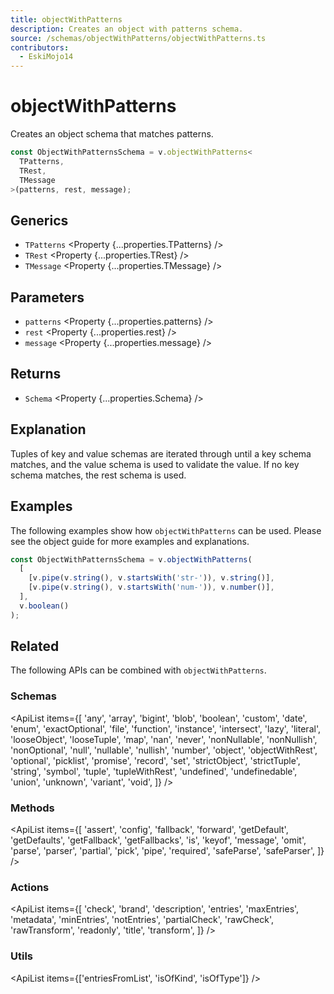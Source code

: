 ```yaml
---
title: objectWithPatterns
description: Creates an object with patterns schema.
source: /schemas/objectWithPatterns/objectWithPatterns.ts
contributors:
  - EskiMojo14
---
```



# objectWithPatterns

Creates an object schema that matches patterns.

```ts
const ObjectWithPatternsSchema = v.objectWithPatterns<
  TPatterns,
  TRest,
  TMessage
>(patterns, rest, message);
```

## Generics

- `TPatterns` <Property {...properties.TPatterns} />
- `TRest` <Property {...properties.TRest} />
- `TMessage` <Property {...properties.TMessage} />

## Parameters

- `patterns` <Property {...properties.patterns} />
- `rest` <Property {...properties.rest} />
- `message` <Property {...properties.message} />

## Returns

- `Schema` <Property {...properties.Schema} />

## Explanation

Tuples of key and value schemas are iterated through until a key schema matches, and the value schema is used to validate the value. If no key schema matches, the rest schema is used.

## Examples

The following examples show how `objectWithPatterns` can be used. Please see the <Link href="/guides/objects/">object guide</Link> for more examples and explanations.

```ts
const ObjectWithPatternsSchema = v.objectWithPatterns(
  [
    [v.pipe(v.string(), v.startsWith('str-')), v.string()],
    [v.pipe(v.string(), v.startsWith('num-')), v.number()],
  ],
  v.boolean()
);
```

## Related

The following APIs can be combined with `objectWithPatterns`.

### Schemas

<ApiList
  items={[
    'any',
    'array',
    'bigint',
    'blob',
    'boolean',
    'custom',
    'date',
    'enum',
    'exactOptional',
    'file',
    'function',
    'instance',
    'intersect',
    'lazy',
    'literal',
    'looseObject',
    'looseTuple',
    'map',
    'nan',
    'never',
    'nonNullable',
    'nonNullish',
    'nonOptional',
    'null',
    'nullable',
    'nullish',
    'number',
    'object',
    'objectWithRest',
    'optional',
    'picklist',
    'promise',
    'record',
    'set',
    'strictObject',
    'strictTuple',
    'string',
    'symbol',
    'tuple',
    'tupleWithRest',
    'undefined',
    'undefinedable',
    'union',
    'unknown',
    'variant',
    'void',
  ]}
/>

### Methods

<ApiList
  items={[
    'assert',
    'config',
    'fallback',
    'forward',
    'getDefault',
    'getDefaults',
    'getFallback',
    'getFallbacks',
    'is',
    'keyof',
    'message',
    'omit',
    'parse',
    'parser',
    'partial',
    'pick',
    'pipe',
    'required',
    'safeParse',
    'safeParser',
  ]}
/>

### Actions

<ApiList
  items={[
    'check',
    'brand',
    'description',
    'entries',
    'maxEntries',
    'metadata',
    'minEntries',
    'notEntries',
    'partialCheck',
    'rawCheck',
    'rawTransform',
    'readonly',
    'title',
    'transform',
  ]}
/>

### Utils

<ApiList items={['entriesFromList', 'isOfKind', 'isOfType']} />
